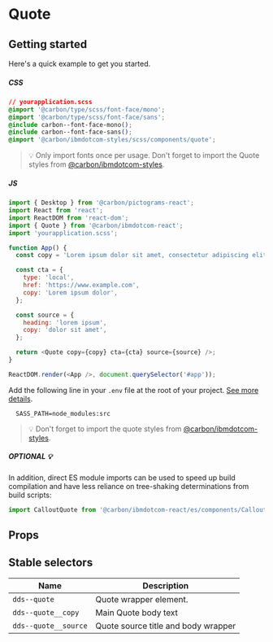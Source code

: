 
# Quote

## Getting started

Here's a quick example to get you started.

##### CSS

```css
// yourapplication.scss
@import '@carbon/type/scss/font-face/mono';
@import '@carbon/type/scss/font-face/sans';
@include carbon--font-face-mono();
@include carbon--font-face-sans();
@import '@carbon/ibmdotcom-styles/scss/components/quote';
```

> 💡 Only import fonts once per usage. Don't forget to import the Quote styles
> from
> [@carbon/ibmdotcom-styles](https://github.com/carbon-design-system/carbon-for-ibm-dotcom/blob/master/packages/styles).

##### JS

```javascript
import { Desktop } from '@carbon/pictograms-react';
import React from 'react';
import ReactDOM from 'react-dom';
import { Quote } from '@carbon/ibmdotcom-react';
import 'yourapplication.scss';

function App() {
  const copy = 'Lorem ipsum dolor sit amet, consectetur adipiscing elit.';

  const cta = {
    type: 'local',
    href: 'https://www.example.com',
    copy: 'Lorem ipsum dolor',
  };

  const source = {
    heading: 'lorem ipsum',
    copy: 'dolor sit amet',
  };

  return <Quote copy={copy} cta={cta} source={source} />;
}

ReactDOM.render(<App />, document.querySelector('#app'));
```

Add the following line in your `.env` file at the root of your project.
[See more details](https://github.com/carbon-design-system/carbon-for-ibm-dotcom/tree/master/packages/styles#usage).

```
  SASS_PATH=node_modules:src
```

> 💡 Don't forget to import the quote styles from
> [@carbon/ibmdotcom-styles](https://github.com/carbon-design-system/carbon-for-ibm-dotcom/blob/master/packages/styles).

##### OPTIONAL 💡

In addition, direct ES module imports can be used to speed up build compilation and have less reliance on tree-shaking determinations from build scripts:

````js
import CalloutQuote from '@carbon/ibmdotcom-react/es/components/CalloutQuote/CalloutQuote';
````

## Props

<Props of={Quote} />

## Stable selectors

| Name                 | Description                         |
| -------------------- | ----------------------------------- |
| `dds--quote`         | Quote wrapper element.              |
| `dds--quote__copy`   | Main Quote body text                |
| `dds--quote__source` | Quote source title and body wrapper |

<Description markdown={contributing} />
